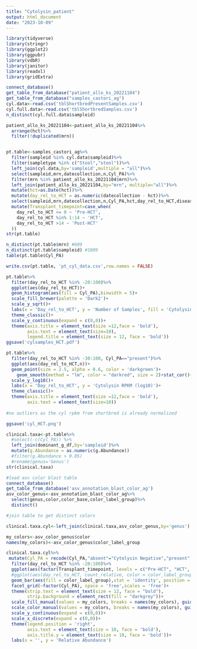 ```yaml
---
title: "Cytolysin_patient"
output: html_document
date: "2023-10-09"
---
```


```r
library(tidyverse)
library(stringr)
library(ggplot2)
library(ggpubr)
library(vdbR)
library(janitor)
library(readxl)
library(gridExtra)
```

```r
connect_database()
get_table_from_database("patient_allo_ks_20221104")
get_table_from_database("samples_castori_ag")
cyl.data<-read.csv('tblShortbredPresentSamples.csv')
cyl.full.data<-read.csv('tblShortbredSamples.csv')
n_distinct(cyl.full.data$sampleid)

patient_allo_ks_20221104<-patient_allo_ks_20221104%>%
  arrange(hct)%>% 
  filter(!duplicated(mrn)) 


pt.table<-samples_castori_ag%>%
  filter(sampleid %in% cyl.data$sampleid)%>%
  filter(sampletype %in% c("Stool","stool"))%>%
  left_join(cyl.data,by='sampleid',multiple = "all")%>%
  select(sampleid,mrn,datecollection,n,Cyl_PA)%>%
  filter(mrn %in% patient_allo_ks_20221104$mrn)%>%
  left_join(patient_allo_ks_20221104,by="mrn", multiple="all")%>%
  mutate(hct=as.Date(hct))%>%
  mutate(day_rel_to_HCT = as.numeric(datecollection - hct))%>%
  select(sampleid,mrn,datecollection,n,Cyl_PA,hct,day_rel_to_HCT,disease,vital_status,d100_a_gvhd,d100_a_gvhd)%>%
  mutate(Transplant_timepoint=case_when(
    day_rel_to_HCT <= 0 ~ 'Pre-HCT',
    day_rel_to_HCT %in% 1:14 ~ 'HCT',
    day_rel_to_HCT >14 ~ 'Post-HCT'
  ))
str(pt.table)

n_distinct(pt.table$mrn) #609
n_distinct(pt.table$sampleid) #1809
table(pt.table$Cyl_PA)

write.csv(pt.table, 'pt_cyl_data.csv',row.names = FALSE)

```

```r
pt.table%>%
  filter(day_rel_to_HCT %in% -20:100)%>%
  ggplot(aes(day_rel_to_HCT))+
  geom_histogram(aes(fill = Cyl_PA),binwidth = 5)+
  scale_fill_brewer(palette = 'Dark2')+
  scale_y_sqrt()+
  labs(x = 'Day_rel_to_HCT', y = 'Number of Samples', fill = 'Cytolysin')+
  theme_classic()+
  scale_y_continuous(expand = c(0,0))+
  theme(axis.title = element_text(size =12,face = 'bold'),
        axis.text = element_text(size=10),
        legend.title = element_text(size = 12, face = 'bold'))
ggsave('cylsamples_HCT.pdf')
```

```r
pt.table%>%
  filter(day_rel_to_HCT %in% -30:100, Cyl_PA=="present")%>%
  ggplot(aes(day_rel_to_HCT,n))+
  geom_point(size = 2.5, alpha = 0.6, color = 'darkgreen')+
    geom_smooth(method = "lm", color = "darkred", size = 2)+stat_cor()+
  scale_y_log10()+
  labs(x = 'Day_rel_to_HCT', y = 'Cytolysin RPKM (log10)')+
  theme_classic()+
  theme(axis.title = element_text(size =12,face = 'bold'),
        axis.text = element_text(size=10))
 
#no outliers as the cyl rpkm from shortbred is already normalized

ggsave('cyl_HCT.png')


```

```r

clinical.taxa<-pt.table%>%
  #select(-c(Cyl_PA)) %>%
  left_join(dominant_g_df,by='sampleid')%>%
  mutate(g.Abundance = as.numeric(g.Abundance))
  #filter(g.Abundance > 0.05)
  #rename(genus='Genus')
str(clinical.taxa)

#load asv color blast table
connect_database()
get_table_from_database('asv_annotation_blast_color_ag')
asv_color_genus<-asv_annotation_blast_color_ag%>% 
  select(genus,color,color_base,color_label_group)%>%
  distinct()

#join table to get distinct colors

clinical.taxa.cyl<-left_join(clinical.taxa,asv_color_genus,by='genus')

my_colors<-asv_color_genus$color
names(my_colors)<-asv_color_genus$color_label_group

clinical.taxa.cyl%>%
 mutate(Cyl_PA = recode(Cyl_PA,"absent"="Cytolysin Negative","present" = "Cytolysin Postive"))%>%
  filter(day_rel_to_HCT %in% -20:100)%>%
  ggplot(aes(factor(Transplant_timepoint, levels = c("Pre-HCT", "HCT", "Post-HCT")), g.Abundance, color = color_label_group)) +
  #ggplot(aes(day_rel_to_HCT, count_relative, color = color_label_group)) +
  geom_bar(aes(fill = color_label_group),stat = 'identity', position = 'fill')+
  facet_grid(~factor(Cyl_PA), space = 'free',scales = 'free')+
  theme(strip.text = element_text(size = 12, face = "bold"),
        strip.background = element_rect(fill = "darkgrey"))+
  scale_fill_manual(values = my_colors, breaks = names(my_colors), guide_legend(title=''))+
  scale_color_manual(values = my_colors, breaks = names(my_colors), guide_legend(title=''))+
  scale_y_continuous(expand = c(0,0))+
  scale_x_discrete(expand = c(0,0))+
  theme(legend.position = 'right',
        axis.text = element_text(size = 10, face = 'bold'),
        axis.title.y = element_text(size = 10, face = 'bold'))+
  labs(x = '', y = 'Relative Abundance')


```
